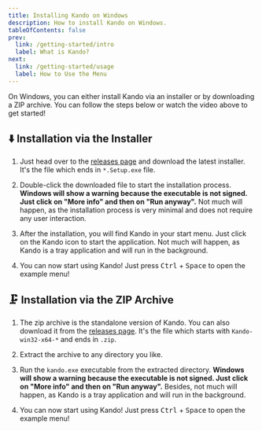 ```yaml
---
title: Installing Kando on Windows
description: How to install Kando on Windows.
tableOfContents: false
prev:
  link: /getting-started/intro
  label: What is Kando?
next:
  link: /getting-started/usage
  label: How to Use the Menu
---
```



<YouTube id="T4iC99HM5bo" />

<Intro>
On Windows, you can either install Kando via an installer or by downloading a ZIP archive.
You can follow the steps below or watch the video above to get started!
</Intro>


## ⬇️ Installation via the Installer


<Steps>

1. Just head over to the [releases page](https://github.com/kando-menu/kando/releases) and download the latest installer. It's the file which ends in `*.Setup.exe` file.

2. Double-click the downloaded file to start the installation process. **Windows will show a warning because the executable is not signed. Just click on "More info" and then on "Run anyway".** Not much will happen, as the installation process is very minimal and does not require any user interaction.

3. After the installation, you will find Kando in your start menu. Just click on the Kando icon to start the application. Not much will happen, as Kando is a tray application and will run in the background.

4. You can now start using Kando! Just press <kbd>Ctrl</kbd> + <kbd>Space</kbd> to open the example menu!

</Steps>

## 🗜️ Installation via the ZIP Archive

<Steps>

1. The zip archive is the standalone version of Kando. You can also download it from the [releases page](https://github.com/kando-menu/kando/releases). It's the file which starts with `Kando-win32-x64-*` and ends in `.zip`.

2. Extract the archive to any directory you like.

3. Run the `kando.exe` executable from the extracted directory. **Windows will show a warning because the executable is not signed. Just click on "More info" and then on "Run anyway".** Besides, not much will happen, as Kando is a tray application and will run in the background.

4. You can now start using Kando! Just press <kbd>Ctrl</kbd> + <kbd>Space</kbd> to open the example menu!

</Steps>